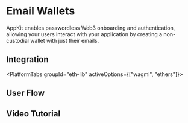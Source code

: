 


# Email Wallets

AppKit enables passwordless Web3 onboarding and authentication, allowing your users interact with your application by creating a non-custodial wallet with just their emails.

<EmailAlert />

## Integration

<PlatformTabs groupId="eth-lib" activeOptions={["wagmi", "ethers"]}>
<PlatformTabItem value="wagmi">

<WagmiImplementation />

</PlatformTabItem>
<PlatformTabItem value="ethers">

<EthersImplementation />

</PlatformTabItem>
</PlatformTabs>

## User Flow

<UserFlow />

## Video Tutorial

<YoutubeEmbed videoId="I1B9eAJk9aI" />
